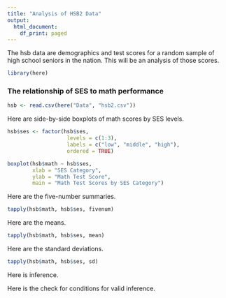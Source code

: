 ---
title: "Analysis of HSB2 Data"
output:
  html_document:
    df_print: paged
---

The hsb data are demographics and test scores for a random sample of high 
school seniors in the nation. This will be an analysis of those scores.

```{r include=FALSE}
library(here)
```


### The relationship of SES to math performance

```{r include=FALSE}
hsb <- read.csv(here("Data", "hsb2.csv"))
```

Here are side-by-side boxplots of math scores by SES levels.

```{r echo=FALSE}
hsb$ses <- factor(hsb$ses,
                   levels = c(1:3),
                   labels = c("low", "middle", "high"),
                   ordered = TRUE)

boxplot(hsb$math ~ hsb$ses,
        xlab = "SES Category",
        ylab = "Math Test Score",
        main = "Math Test Scores by SES Category")
```

Here are the five-number summaries.

```{r echo=FALSE}
tapply(hsb$math, hsb$ses, fivenum)
```

Here are the means.

```{r echo=FALSE}
tapply(hsb$math, hsb$ses, mean)
```

Here are the standard deviations.

```{r echo=FALSE}
tapply(hsb$math, hsb$ses, sd)
```


Here is inference.

Here is the check for conditions for valid inference.
